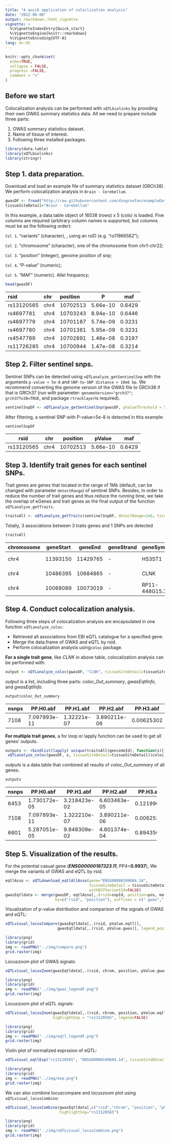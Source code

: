 ```yaml
---
title: "A quick application of coloclization analysis"
date: "2022-06-08"
output: rmarkdown::html_vignette
vignette: >
  %\VignetteIndexEntry{Quick_start}
  %\VignetteEngine{knitr::rmarkdown}
  %\VignetteEncoding{UTF-8}
lang: en-US
---
```


```r
knitr::opts_chunk$set(
  echo=TRUE,
  collapse = FALSE,
  progress =FALSE,
  comment = ">"
)
```


## Before we start

Colocalization analysis can be performed with `xQTLbiolinks` by providing their own GWAS summary statistics data. All we need to prepare include three parts:

1.  GWAS summary statistics dataset.
2.  Name of tissue of interest.
3.  Following three installed packages.

```r
library(data.table)
library(xQTLbiolinks)
library(stringr)
```

## Step 1. data preparation.

Download and load an example file of summary statistics dataset (GRCh38). We perform colocalization analysis in `Brain - Cerebellum`.

```r
gwasDF <- fread("http://raw.githubusercontent.com/dingruofan/exampleData/master/gwas/AD/gwasDFsub.txt")
tissueSiteDetail="Brain - Cerebellum"
```

In this example, a data.table object of 16538 (rows) x 5 (cols) is loaded. Five columns are required (arbitrary column names is supported, but columns must be as the following order):

`Col 1`. "variants" (character), , using an rsID (e.g. "rs11966562");

`Col 2`. "chromosome" (character), one of the chromosome from chr1-chr22;

`Col 3`. "position" (integer), genome position of snp;

`Col 4`. "P-value" (numeric);

`Col 5`. "MAF" (numeric). Allel frequency;

```r
head(gwasDF)
```

| rsid       | chr  | position | P        | maf    |
|:-----------|:-----|:---------|----------|--------|
| rs13120565 | chr4 | 10702513 | 5.66e-10 | 0.6429 |
| rs4697781  | chr4 | 10703243 | 8.94e-10 | 0.6446 |
| rs4697779  | chr4 | 10701187 | 5.74e-09 | 0.3231 |
| rs4697780  | chr4 | 10701381 | 5.95e-09 | 0.3231 |
| rs4547789  | chr4 | 10702891 | 1.46e-08 | 0.3197 |
| rs11726285 | chr4 | 10700944 | 1.47e-08 | 0.3214 |

## Step 2. Filter sentinel snps.

Sentinel SNPs can be detected using `xQTLanalyze_getSentinelSnp` with the arguments `p-value < 5e-8` and `SNP-to-SNP distance > 10e6 bp`. We recommend converting the genome version of the GWAS file to GRCh38 if that is GRCh37 (run with parameter: `genomeVersion="grch37"`; `grch37To38=TRUE`, and package `rtracklayer`is required).

```r
sentinelSnpDF <- xQTLanalyze_getSentinelSnp(gwasDF, pValueThreshold = 5e-08)
```

After filtering, a sentinel SNP with P-value\<5e-8 is detected in this example:

```r
sentinelSnpDF
```

| rsid       | chr  | position | pValue   | maf    |
|------------|------|----------|----------|--------|
| rs13120565 | chr4 | 10702513 | 5.66e-10 | 0.6429 |

## Step 3. Identify trait genes for each sentinel SNPs.

Trait genes are genes that located in the range of 1Mb (default, can be changed with parameter `detectRange`) of sentinel SNPs. Besides, In order to reduce the number of trait genes and thus reduce the running time, we take the overlap of eGenes and trait genes as the final output of the function `xQTLanalyze_getTraits`.

```r
traitsAll <- xQTLanalyze_getTraits(sentinelSnpDF, detectRange=1e6, tissueSiteDetail=tissueSiteDetail)
```

Totally, 3 associations between 3 traits genes and 1 SNPs are detected

```r
traitsAll
```

| chromosome | geneStart | geneEnd  | geneStrand | geneSymbol    | gencodeId          | rsid       | position | pValue   | maf    |
|------------|-----------|----------|------------|---------------|--------------------|------------|----------|----------|--------|
| chr4       | 11393150  | 11429765 | \-         | HS3ST1        | ENSG00000002587.9  | rs13120565 | 10702513 | 5.66e-10 | 0.6429 |
| chr4       | 10486395  | 10684865 | \-         | CLNK          | ENSG00000109684.14 | rs13120565 | 10702513 | 5.66e-10 | 0.6429 |
| chr4       | 10068089  | 10073019 | \-         | RP11-448G15.3 | ENSG00000261490.1  | rs13120565 | 10702513 | 5.66e-10 | 0.6429 |

## Step 4. Conduct colocalization analysis.

Following three steps of colocalization analysis are encapsulated in one function `xQTLanalyze_coloc`:

-   Retrieved all associations from EBI eQTL catalogue for a specified gene.
-   Merge the data.frame of GWAS and eQTL by rsid.
-   Perform colocalization analysis using`coloc` package.

**For a single trait gene**, like *CLNK* in above table, colocalization analysis can be performed with:

```r
output <- xQTLanalyze_coloc(gwasDF, "CLNK", tissueSiteDetail=tissueSiteDetail) # using gene symbol
```

*output* is a list, including three parts: *coloc_Out_summary*, *gwasEqtlInfo*, and *gwasEqtlInfo*.

```r
output$coloc_Out_summary
```

| nsnps | PP.H0.abf    | PP.H1.abf   | PP.H2.abf    | PP.H3.abf  | PP.H4.abf | traitGene |
|-------|--------------|-------------|--------------|------------|-----------|-----------|
| 7108  | 7.097893e-11 | 1.32221e-07 | 3.890211e-06 | 0.00625302 | 0.993743  | CLNK      |

**For multiple trait genes**, a for loop or lapply function can be used to get all genes' outputs.

```r
outputs <- rbindlist(lapply( unique(traitsAll$gencodeId), function(x){ # using gencode ID.
 xQTLanalyze_coloc(gwasDF, x, tissueSiteDetail=tissueSiteDetail)$coloc_Out_summary }))
```

*outputs* is a data.table that combined all results of *coloc_Out_summary* of all genes.

```r
outputs
```

+---------+--------------+--------------+--------------+------------+------------+--------------------+
| nsnps   | PP.H0.abf    | PP.H1.abf    | PP.H2.abf    | PP.H3.abf  | PP.H4.abf  | traitGene          |
+=========+==============+==============+==============+============+============+====================+
| 6453    | 1.730172e-05 | 3.218423e-02 | 6.603463e-05 | 0.12199027 | 0.84574216 | ENSG00000002587.9  |
+---------+--------------+--------------+--------------+------------+------------+--------------------+
| 7108    | 7.097893e-11 | 1.322210e-07 | 3.890211e-06 | 0.00625302 | 0.99374296 | ENSG00000109684.14 |
+---------+--------------+--------------+--------------+------------+------------+--------------------+
| 6601    | 5.287051e-05 | 9.848309e-02 | 4.801374e-04 | 0.89435622 | 0.00662768 | ENSG00000261490.1  |
+---------+--------------+--------------+--------------+------------+------------+--------------------+

## Step 5. Visualization of the results.

For the potential casual gene (***ENSG00000187323.11***, PP4=**0.9937**), We merge the variants of GWAS and eQTL by rsid.

```r
eqtlAsso <- xQTLdownload_eqtlAllAsso(gene="ENSG00000109684.14", 
                                     tissueSiteDetail = tissueSiteDetail, 
                                     withB37VariantId=FALSE)
gwasEqtldata <- merge(gwasDF, eqtlAsso[,.(rsid=snpId, position=pos, maf, pValue)],
                      by=c("rsid", "position"), suffixes = c(".gwas",".eqtl"))
```

Visualization of p-value distribution and comparison of the signals of GWAS and eQTL:

```r
xQTLvisual_locusCompare(gwasEqtldata[,.(rsid, pValue.eqtl)], 
                       gwasEqtldata[,.(rsid, pValue.gwas)], legend_position = "bottomright")
```

```r
library(png)
library(grid)
img <- readPNG("../img/compare.png")
grid.raster(img)
```

Locuszoom plot of GWAS signals:

```r
xQTLvisual_locusZoom(gwasEqtldata[,.(rsid, chrom, position, pValue.gwas)], legend=FALSE)
```

```r
library(png)
library(grid)
img <- readPNG("../img/gwas_legendF.png")
grid.raster(img)
```

Locuszoom plot of eQTL signals:

```r
xQTLvisual_locusZoom(gwasEqtldata[,.(rsid, chrom, position, pValue.eqtl)], 
                     highlightSnp = "rs13120565", legend=FALSE)
```

```r
library(png)
library(grid)
img <- readPNG("../img/eqtl_legendF.png")
grid.raster(img)
```

Violin plot of normalized exprssion of eQTL:

```r
xQTLvisual_eqtlExp("rs13120565", "ENSG00000109684.14", tissueSiteDetail = tissueSiteDetail)
```

```r
library(png)
library(grid)
img <- readPNG("../img/exp.png")
grid.raster(img)
```

We can also combine locuscompare and locuszoom plot using `xQTLvisual_locusCombine`:

```r
xQTLvisual_locusCombine(gwasEqtldata[,c("rsid","chrom", "position", "pValue.gwas", "pValue.eqtl")], 
                        highlightSnp="rs13120565")
```

```r
library(png)
library(grid)
img <- readPNG("../img/xQTLvisual_locusCombine.png")
grid.raster(img)
```
